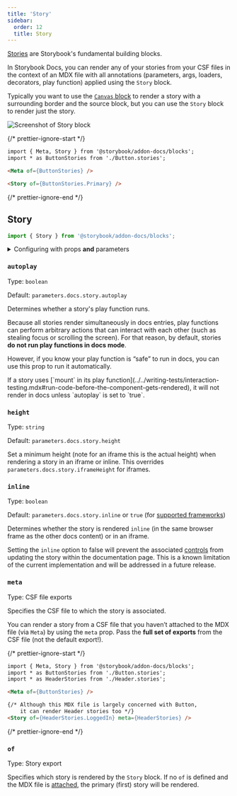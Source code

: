 ```yaml
---
title: 'Story'
sidebar:
  order: 12
  title: Story
---
```


[Stories](../../writing-stories/index.mdx) are Storybook's fundamental building blocks.

In Storybook Docs, you can render any of your stories from your CSF files in the context of an MDX file with all annotations (parameters, args, loaders, decorators, play function) applied using the `Story` block.

<Callout variant="info">

  Typically you want to use the [`Canvas` block](./doc-block-canvas.mdx) to render a story with a surrounding border and the source block, but you can use the `Story` block to render just the story.
  
</Callout>

![Screenshot of Story block](../../_assets/api/doc-block-story.png)

{/* prettier-ignore-start */}

```md title="ButtonDocs.mdx"+
import { Meta, Story } from '@storybook/addon-docs/blocks';
import * as ButtonStories from './Button.stories';

<Meta of={ButtonStories} />

<Story of={ButtonStories.Primary} />
```

{/* prettier-ignore-end */}

## Story

```js
import { Story } from '@storybook/addon-docs/blocks';
```

<details>
  <summary>Configuring with props <strong>and</strong> parameters</summary>

  ℹ️ Like most blocks, the `Story` block is configured with props in MDX. Many of those props derive their default value from a corresponding [parameter](../../writing-stories/parameters.mdx) in the block's namespace, `parameters.docs.story`.

  The following `autoplay` configurations are equivalent:

  {/* prettier-ignore-start */}

  <CodeSnippets path="api-doc-block-story-parameter.md" />

  {/* prettier-ignore-end */}

  {/* prettier-ignore-start */}

  ```md title="ButtonDocs.mdx"
  <Story of={ButtonStories.Basic} autoplay />
  ```

  {/* prettier-ignore-end */}

  The example above applied the parameter at the [story](../../writing-stories/parameters.mdx#story-parameters) level, but it could also be applied at the [component](../../writing-stories/parameters.mdx#component-parameters) (or meta) level or [project](../../writing-stories/parameters.mdx#global-parameters) level.
</details>

### `autoplay`

Type: `boolean`

Default: `parameters.docs.story.autoplay`

Determines whether a story's play function runs.

Because all stories render simultaneously in docs entries, play functions can perform arbitrary actions that can interact with each other (such as stealing focus or scrolling the screen). For that reason, by default, stories **do not run play functions in docs mode**.

However, if you know your play function is “safe” to run in docs, you can use this prop to run it automatically.

<Callout variant="info">
  If a story uses [`mount` in its play function](../../writing-tests/interaction-testing.mdx#run-code-before-the-component-gets-rendered), it will not render in docs unless `autoplay` is set to `true`.
</Callout>

### `height`

Type: `string`

Default: `parameters.docs.story.height`

Set a minimum height (note for an iframe this is the actual height) when rendering a story in an iframe or inline. This overrides `parameters.docs.story.iframeHeight` for iframes.

### `inline`

Type: `boolean`

Default: `parameters.docs.story.inline` or `true` (for [supported frameworks](../../configure/integration/frameworks-feature-support.mdx))

Determines whether the story is rendered `inline` (in the same browser frame as the other docs content) or in an iframe.

<Callout variant="info">

  Setting the `inline` option to false will prevent the associated [controls](./doc-block-controls.mdx) from updating the story within the documentation page. This is a known limitation of the current implementation and will be addressed in a future release.
  
</Callout>

### `meta`

Type: CSF file exports

Specifies the CSF file to which the story is associated.

You can render a story from a CSF file that you haven’t attached to the MDX file (via `Meta`) by using the `meta` prop. Pass the **full set of exports** from the CSF file (not the default export!).

{/* prettier-ignore-start */}

```md title="ButtonDocs.mdx"
import { Meta, Story } from '@storybook/addon-docs/blocks';
import * as ButtonStories from './Button.stories';
import * as HeaderStories from './Header.stories';

<Meta of={ButtonStories} />

{/* Although this MDX file is largely concerned with Button,
    it can render Header stories too */}
<Story of={HeaderStories.LoggedIn} meta={HeaderStories} />
```

{/* prettier-ignore-end */}

### `of`

Type: Story export

Specifies which story is rendered by the `Story` block. If no `of` is defined and the MDX file is [attached](./doc-block-meta.mdx#attached-vs-unattached), the primary (first) story will be rendered.

